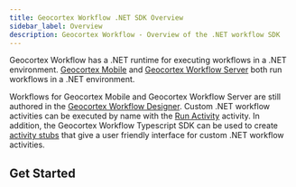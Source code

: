 ```yaml
---
title: Geocortex Workflow .NET SDK Overview
sidebar_label: Overview
description: Geocortex Workflow - Overview of the .NET workflow SDK
---
```



Geocortex Workflow has a .NET runtime for executing workflows in a .NET environment. [Geocortex Mobile](https://docs.geocortex.com/mobileviewer/) and [Geocortex Workflow Server](https://docs.geocortex.com/workflow/latest/help/Default.htm#wf5/help/server-workflows.htm) both run workflows in a .NET environment.

Workflows for Geocortex Mobile and Geocortex Workflow Server are still authored in the [Geocortex Workflow Designer](https://apps.geocortex.com/workflow/designer/). Custom .NET workflow activities can be executed by name with the [Run Activity](https://docs.geocortex.com/workflow/latest/help/Default.htm#wf5/help/activities/run-activity.htm) activity. In addition, the Geocortex Workflow Typescript SDK can be used to create [activity stubs](sdk-net-register-activities.mdx) that give a user friendly interface for custom .NET workflow activities.

## Get Started

<UseCaseContainer>
    <UseCaseCard
        title="Create an Activity for Geocortex Mobile"
        description="Create a custom activity in Geocortex Mobile"
        link={useBaseUrl("docs/workflow/sdk-mobile-create-activity")}
    />
    <UseCaseCard
        title="Create an Activity for Geocortex Workflow Server"
        description="Create a custom activity in Geocortex Workflow Server"
        link={useBaseUrl("docs/workflow/sdk-server-create-activity")}
    />
</UseCaseContainer>
